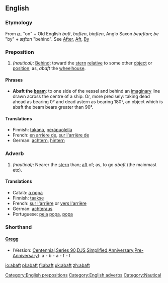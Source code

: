 ==English==
===Etymology===
From ''[[a-]]'' "on" + Old English ''baft'', ''baften'', ''biaften'', Anglo Saxon ''beæftan''; ''be'' "by" + ''æftan'' "behind". See [[After]], [[Aft]], [[By]]

===Preposition===
#''(nautical):'' [[Behind]]; toward the [[stern]] [[relative]] to some other [[object]] or [[position]]; as, ''abaft'' the [[wheelhouse]].

====Phrases====
*'''Abaft the [[beam]]''': to one side of the vessel and behind an [[imaginary]] line drawn across the centre of a ship. Or, more precisely: taking dead ahead as bearing 0° and dead astern as  bearing 180°, an object which is abaft the beam bears greater than 90°.

====Translations====
*Finnish: [[takana]], [[peräpuolella]]
*French: [[en arrière de]], [[sur l'arrière de]]
*German: [[achter|achtern]], [[hintern]]

[[Category:English prepositions]]

===Adverb===
#''(nautical):'' Nearer the [[stern]] than; [[aft]] of; as, to go ''abaft'' (the mainmast etc).

====Translations====
*Català: [[a popa]]
*Finnish: [[taakse]]
*French: [[sur l'arrière]] or [[vers l'arrière]]
*German: [[achteraus]]
*Portuguese: [[pela]] [[popa]], [[popa]]

===Shorthand===
====[http://en.wikipedia.org/wiki/Gregg_Shorthand Gregg]====
* (Version: [http://en.wikipedia.org/wiki/Gregg_Shorthand#Centennial_Gregg_Shorthand Centennial],[http://en.wikipedia.org/wiki/Gregg_Shorthand#Series_90_Gregg_Shorthand Series 90],[http://en.wikipedia.org/wiki/Gregg_Shorthand#Diamond_Jubilee_Gregg_Shorthand  DJS],[http://en.wikipedia.org/wiki/Gregg_Shorthand#Simplified_Gregg_Shorthand Simplified],[http://en.wikipedia.org/wiki/Gregg_Shorthand#Anniversary_Gregg_Shorthand Anniversary],[http://en.wikipedia.org/wiki/Gregg_Shorthand#Pre-Anniversary_Gregg_Shorthand Pre-Anniversary]): a - b - a - f - t

[[Category:English adverbs]]
[[Category:Nautical]]

[[io:abaft]]
[[pl:abaft]]
[[fi:abaft]]
[[uk:abaft]]
[[zh:abaft]]